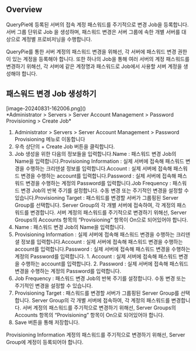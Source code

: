 ## Overview
QueryPie에 등록된 서버의 접속 계정 패스워드를 주기적으로 변경 Job을 등록합니다. 서버 그룹 단위로 Job 을 생성하며, 패스워드 변경은 서버 그룹에 속한 개별 서버를 대상으로 계정별 프로비저닝을 수행합니다.

QueryPie를 통한 서버 계정의 패스워드 변경을 위해선, 각 서버에 패스워드 변경 권한이 있는 계정을 등록해야 합니다. 또한 하나의 Job을 통해 여러 서버의 계정 패스워드를 변경하기 위해선, 각 서버에 같은 계정명과 패스워드로 Job에서 사용할 서버 계정을 생성해야 합니다.

## 패스워드 변경 Job 생성하기
<p align="center">
<div>[image-20240831-162006.png]()</div>
*Administrator &gt; Servers &gt; Server Account Management &gt; Password Provisioning &gt; Create Job*
</p>

1. Administrator > Servers > Server Account Management > Password Provisioning 메뉴로 이동합니다
2. 우측 상단의 + Create Job 버튼을 클릭합니다.
3. Job 생성을 위한 다음의 정보들을 입력합니다.Name : 패스워드 변경 Job의 Name을 입력합니다.Provisioning Information : 실제 서버에 접속해 패스워드 변경을 수행하는 크리덴셜 정보를 입력합니다.Account : 실제 서버에 접속해 패스워드 변경을 수행하는 account를 입력합니다.Password : 실제 서버에 접속해 패스워드 변경을 수행하는 계정의 Password를 입력합니다.Job Frequency : 패스워드 변경 Job의 반복 주기를 설정합니다. 수동 변경 또는 주기적인 변경을 설정할 수 있습니다.Provisioning Target : 패스워드를 변경할 서버가 그룹핑된 Server Group를 선택합니다. Server Group의 각 개별 서버에 접속하여, 각 계정의 패스워드를 변경합니다. 서버 계정의 패스워드를 주기적으로 변경하기 위해선,  Server Groups의 Accounts 항목의 “Provisioning” 항목이 On으로 되어있어야 합니다.
  1. Name : 패스워드 변경 Job의 Name을 입력합니다.
  2. Provisioning Information : 실제 서버에 접속해 패스워드 변경을 수행하는 크리덴셜 정보를 입력합니다.Account : 실제 서버에 접속해 패스워드 변경을 수행하는 account를 입력합니다.Password : 실제 서버에 접속해 패스워드 변경을 수행하는 계정의 Password를 입력합니다.
    1. Account : 실제 서버에 접속해 패스워드 변경을 수행하는 account를 입력합니다.
    2. Password : 실제 서버에 접속해 패스워드 변경을 수행하는 계정의 Password를 입력합니다.
  3. Job Frequency : 패스워드 변경 Job의 반복 주기를 설정합니다. 수동 변경 또는 주기적인 변경을 설정할 수 있습니다.
  4. Provisioning Target : 패스워드를 변경할 서버가 그룹핑된 Server Group를 선택합니다. Server Group의 각 개별 서버에 접속하여, 각 계정의 패스워드를 변경합니다. 서버 계정의 패스워드를 주기적으로 변경하기 위해선,  Server Groups의 Accounts 항목의 “Provisioning” 항목이 On으로 되어있어야 합니다.
4. Save 버튼을 통해 저장합니다.

Provisioning Information 계정의 패스워드를 주기적으로 변경하기 위해선, Server Group에 계정이 등록되어야 합니다.
